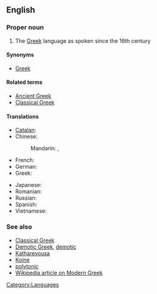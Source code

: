 ==English==

===Proper noun===
{{en-proper-noun|sg=[[Modern]] [[Greek]]}}

# The [[Greek]] language as spoken since the 16th century

====Synonyms====
*{{sense|post-16th century Greek}} [[Greek]]

====Related terms====
* [[Ancient Greek]]
* [[Classical Greek]]

====Translations====
{{trans-top|Modern Greek}}
* [[Catalan]]: {{t-|ca|grec modern|m}}
* Chinese:
*: Mandarin: {{t|cmn|現代希臘語|sc=Hani}},  {{t|cmn|现代希腊语|tr=xiàndài Xīlà-yǔ|sc=Hani}}
* French: {{t+|fr|néo-grec}}
* German: {{t|de|Neugriechisch|n}}
* Greek: {{t-|el|νέα ελληνικά|n|p|tr=néa elliniká}}
{{trans-mid}}
* Japanese: {{t|ja|現代ギリシア語|tr=げんだいぎりしゃご, gendai Girisha-go}}
* Romanian: {{t+|ro|neogreacă|f}}
* Russian: {{t|ru|новогреческий язык|m|tr=novogréčeskij jazýk}}
* Spanish: {{t|es|griego moderno|m}}
* Vietnamese: {{t-|vi|tiếng Hy Lạp hiện đại|xs=Vietnamese}}
{{trans-bottom}}

===See also===
* [[Classical Greek]]
* [[Demotic Greek]], [[demotic]]
* [[Katharevousa]]
* [[Koine]]
* [[polytonic]]
* [[w:Modern Greek|Wikipedia article on Modern Greek]]

[[Category:Languages]]